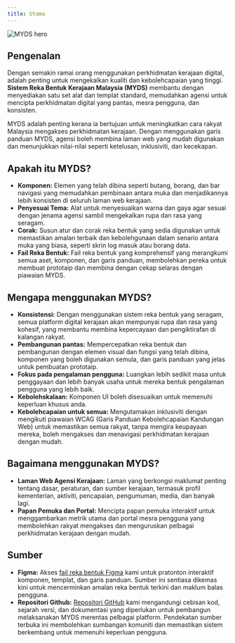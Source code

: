 ```yaml
---
title: Utama
---
```


![MYDS hero](/design/myds-hero-img.png)

## Pengenalan

Dengan semakin ramai orang menggunakan perkhidmatan kerajaan digital, adalah penting untuk mengekalkan kualiti dan kebolehcapaian yang tinggi. **Sistem Reka Bentuk Kerajaan Malaysia (MYDS)** membantu dengan menyediakan satu set alat dan templat standard, memudahkan agensi untuk mencipta perkhidmatan digital yang pantas, mesra pengguna, dan konsisten.

MYDS adalah penting kerana ia bertujuan untuk meningkatkan cara rakyat Malaysia mengakses perkhidmatan kerajaan. Dengan menggunakan garis panduan MYDS, agensi boleh membina laman web yang mudah digunakan dan menunjukkan nilai-nilai seperti ketelusan, inklusiviti, dan kecekapan.

## Apakah itu MYDS?

- **Komponen:** Elemen yang telah dibina seperti butang, borang, dan bar navigasi yang memudahkan pembinaan antara muka dan menjadikannya lebih konsisten di seluruh laman web kerajaan.
- **Penyesuai Tema:** Alat untuk menyesuaikan warna dan gaya agar sesuai dengan jenama agensi sambil mengekalkan rupa dan rasa yang seragam.
- **Corak:** Susun atur dan corak reka bentuk yang sedia digunakan untuk memastikan amalan terbaik dan kebolehgunaan dalam senario antara muka yang biasa, seperti skrin log masuk atau borang data.
- **Fail Reka Bentuk:** Fail reka bentuk yang komprehensif yang merangkumi semua aset, komponen, dan garis panduan, membolehkan pereka untuk membuat prototaip dan membina dengan cekap selaras dengan piawaian MYDS.

## Mengapa menggunakan MYDS?

- **Konsistensi:** Dengan menggunakan sistem reka bentuk yang seragam, semua platform digital kerajaan akan mempunyai rupa dan rasa yang kohesif, yang membantu membina kepercayaan dan pengiktirafan di kalangan rakyat.
- **Pembangunan pantas:** Mempercepatkan reka bentuk dan pembangunan dengan elemen visual dan fungsi yang telah dibina, komponen yang boleh digunakan semula, dan garis panduan yang jelas untuk pembuatan prototaip.
- **Fokus pada pengalaman pengguna:** Luangkan lebih sedikit masa untuk penggayaan dan lebih banyak usaha untuk mereka bentuk pengalaman pengguna yang lebih baik.
- **Kebolehskalaan:** Komponen UI boleh disesuaikan untuk memenuhi keperluan khusus anda.
- **Kebolehcapaian untuk semua:** Mengutamakan inklusiviti dengan mengikuti piawaian WCAG (Garis Panduan Kebolehcapaian Kandungan Web) untuk memastikan semua rakyat, tanpa mengira keupayaan mereka, boleh mengakses dan menavigasi perkhidmatan kerajaan dengan mudah.

## Bagaimana menggunakan MYDS?

- **Laman Web Agensi Kerajaan:** Laman yang berkongsi maklumat penting tentang dasar, peraturan, dan sumber kerajaan, termasuk profil kementerian, aktiviti, pencapaian, pengumuman, media, dan banyak lagi.
- **Papan Pemuka dan Portal:** Mencipta papan pemuka interaktif untuk menggambarkan metrik utama dan portal mesra pengguna yang membolehkan rakyat mengakses dan menguruskan pelbagai perkhidmatan kerajaan dengan mudah.

## Sumber

- **Figma:** Akses [fail reka bentuk Figma](<https://www.figma.com/design/BwyAzgDaGno8QhaoTtLBMx/MYDS--Beta-?node-id=7-20696&t=xrPkDdDl0w2DqlwX-1>) kami untuk pratonton interaktif komponen, templat, dan garis panduan. Sumber ini sentiasa dikemas kini untuk mencerminkan amalan reka bentuk terkini dan maklum balas pengguna.
- **Repositori Github:** [Repositori GitHub](https://github.com/govtechmy/myds) kami mengandungi cebisan kod, sejarah versi, dan dokumentasi yang diperlukan untuk pembangun melaksanakan MYDS merentas pelbagai platform. Pendekatan sumber terbuka ini membolehkan sumbangan komuniti dan memastikan sistem berkembang untuk memenuhi keperluan pengguna.
